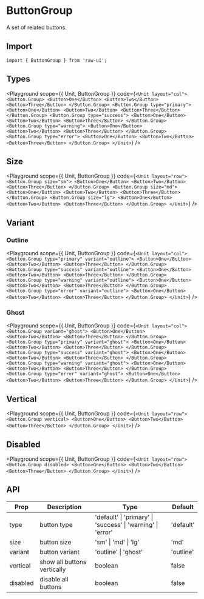 
# ButtonGroup

A set of related buttons.

## Import

```tsx
import { ButtonGroup } from 'raw-ui';
```

## Types

<Playground
  scope={{ Unit, ButtonGroup }}
  code={`
<Unit layout="col">
  <Button.Group>
    <Button>One</Button>
    <Button>Two</Button>
    <Button>Three</Button>
  </Button.Group>
  <Button.Group type="primary">
    <Button>One</Button>
    <Button>Two</Button>
    <Button>Three</Button>
  </Button.Group>
  <Button.Group type="success">
    <Button>One</Button>
    <Button>Two</Button>
    <Button>Three</Button>
  </Button.Group>
  <Button.Group type="warning">
    <Button>One</Button>
    <Button>Two</Button>
    <Button>Three</Button>
  </Button.Group>
  <Button.Group type="error">
    <Button>One</Button>
    <Button>Two</Button>
    <Button>Three</Button>
  </Button.Group>
</Unit>
`}
/>

## Size

<Playground
  scope={{ Unit, ButtonGroup }}
  code={`
<Unit layout="row">
  <Button.Group size="sm">
    <Button>One</Button>
    <Button>Two</Button>
    <Button>Three</Button>
  </Button.Group>
  <Button.Group size="md">
    <Button>One</Button>
    <Button>Two</Button>
    <Button>Three</Button>
  </Button.Group>
  <Button.Group size="lg">
    <Button>One</Button>
    <Button>Two</Button>
    <Button>Three</Button>
  </Button.Group>
</Unit>
`}
/>

## Variant

### Outline

<Playground
  scope={{ Unit, ButtonGroup }}
  code={`
<Unit layout="col">
  <Button.Group type="primary" variant="outline">
    <Button>One</Button>
    <Button>Two</Button>
    <Button>Three</Button>
  </Button.Group>
  <Button.Group type="success" variant="outline">
    <Button>One</Button>
    <Button>Two</Button>
    <Button>Three</Button>
  </Button.Group>
  <Button.Group type="warning" variant="outline">
    <Button>One</Button>
    <Button>Two</Button>
    <Button>Three</Button>
  </Button.Group>
  <Button.Group type="error" variant="outline">
    <Button>One</Button>
    <Button>Two</Button>
    <Button>Three</Button>
  </Button.Group>
</Unit>
`}
/>

### Ghost

<Playground
  scope={{ Unit, ButtonGroup }}
  code={`
<Unit layout="col">
  <Button.Group variant="ghost">
    <Button>One</Button>
    <Button>Two</Button>
    <Button>Three</Button>
  </Button.Group>
  <Button.Group type="primary" variant="ghost">
    <Button>One</Button>
    <Button>Two</Button>
    <Button>Three</Button>
  </Button.Group>
  <Button.Group type="success" variant="ghost">
    <Button>One</Button>
    <Button>Two</Button>
    <Button>Three</Button>
  </Button.Group>
  <Button.Group type="warning" variant="ghost">
    <Button>One</Button>
    <Button>Two</Button>
    <Button>Three</Button>
  </Button.Group>
  <Button.Group type="error" variant="ghost">
    <Button>One</Button>
    <Button>Two</Button>
    <Button>Three</Button>
  </Button.Group>
</Unit>
`}
/>

## Vertical

<Playground
  scope={{ Unit, ButtonGroup }}
  code={`
<Unit layout="row">
  <Button.Group vertical>
    <Button>One</Button>
    <Button>Two</Button>
    <Button>Three</Button>
  </Button.Group>
</Unit>
`}
/>

## Disabled

<Playground
  scope={{ Unit, ButtonGroup }}
  code={`
<Unit layout="row">
  <Button.Group disabled>
    <Button>One</Button>
    <Button>Two</Button>
    <Button>Three</Button>
  </Button.Group>
</Unit>
`}
/>

## API

| Prop     | Description                 | Type                                                        | Default   |
| -------- | --------------------------- | ----------------------------------------------------------- | --------- |
| type     | button type                 | 'default' \| 'primary' \| 'success' \| 'warning' \| 'error' | 'default' |
| size     | button size                 | 'sm' \| 'md' \| 'lg'                                        | 'md'      |
| variant  | button variant              | 'outline' \| 'ghost'                                        | 'outline' |
| vertical | show all buttons vertically | boolean                                                     | false     |
| disabled | disable all buttons         | boolean                                                     | false     |
